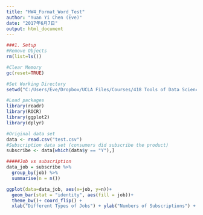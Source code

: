 ```yaml
---
title: "HW4_Format_Word_Test"
author: "Yuan Yi Chen (Eve)"
date: "2017年6月7日"
output: html_document
---
```

```r
###1. Setup
#Remove Objects
rm(list=ls())

#Clear Memory
gc(reset=TRUE)

#Set Working Directory
setwd("C:/Users/Eve/Dropbox/UCLA Files/Courses/418 Tools of Data Science/STATS 418 - HW4")

#Load packages
library(readr)
library(ROCR)
library(ggplot2)
library(dplyr)
```
```r
#Original data set
data <- read.csv("test.csv")
#Subscription data set (consumers did subscribe the product)
subscribe <- data[which(data$y == "Y"),]
```


```r
#####Job vs subscription
data_job = subscribe %>%
  group_by(job) %>%
  summarise(n = n())
```
```r
ggplot(data=data_job, aes(x=job, y=n))+
  geom_bar(stat = "identity", aes(fill = job))+ 
  theme_bw()+ coord_flip() + 
  xlab("Different Types of Jobs") + ylab("Numbers of Subscriptions") + ggtitle("Job v.s. Subscription")
```